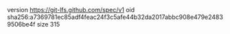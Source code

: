 version https://git-lfs.github.com/spec/v1
oid sha256:a7369781ec85adf4feac24f3c5afe44b32da2017abbc908e479e24839506be4f
size 315
